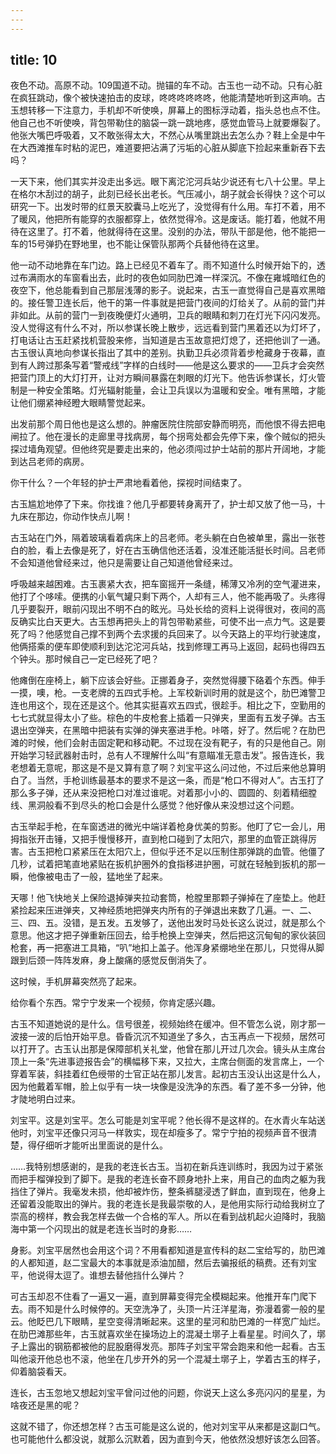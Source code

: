 ```yaml
---
---
---
```

title: 10
---




夜色不动。高原不动。109国道不动。抛锚的车不动。古玉也一动不动。只有心脏在疯狂跳动，像个被快速拍击的皮球，咚咚咚咚咚咚，他能清楚地听到这声响。古玉想转移一下注意力，手机却不听使唤，屏幕上的图标浮动着，指头总也点不住。他自己也不听使唤，背包带勒住的脑袋一跳一跳地疼，感觉血管马上就要爆裂了。他张大嘴巴呼吸着，又不敢张得太大，不然心从嘴里跳出去怎么办？鞋上全是中午在大西滩推车时粘的泥巴，难道要把沾满了污垢的心脏从脚底下捡起来重新吞下去吗？

一天下来，他们其实并没走出多远。眼下离沱沱河兵站少说还有七八十公里。早上在格尔木刮过的胡子，此刻已经长出老长。气压减小，胡子就会长得快？这个可以研究一下。出发时带的红景天胶囊马上吃光了，没觉得有什么用。车打不着，用不了暖风，他把所有能穿的衣服都穿上，依然觉得冷。这是废话。能打着，他就不用待在这里了。打不着，他就得待在这里。没别的办法，带队干部是他，他不能把一车的15号弹扔在野地里，也不能让保管队那两个兵替他待在这里。

他一动不动地靠在车门边。路上已经见不着车了。雨不知道什么时候开始下的，透过布满雨水的车窗看出去，此时的夜色如同肋巴滩一样深沉。不像在雍城暗红色的夜空下，他总能看到自己那层浅薄的影子。说起来，古玉一直觉得自己是喜欢黑暗的。接任警卫连长后，他干的第一件事就是把营门夜间的灯给关了。从前的营门并非如此。从前的营门一到夜晚便灯火通明，卫兵的眼睛和刺刀在灯光下闪闪发亮。没人觉得这有什么不对，所以参谋长晚上散步，远远看到营门黑着还以为灯坏了，打电话让古玉赶紧找机营股来修，当知道是古玉故意把灯熄了，还把他训了一通。古玉很认真地向参谋长指出了其中的差别。执勤卫兵必须背着步枪藏身于夜幕，直到有人跨过那条写着“警戒线”字样的白线时——他是这么要求的——卫兵才会突然把营门顶上的大灯打开，让对方瞬间暴露在刺眼的灯光下。他告诉参谋长，灯火管制是一种安全策略。灯光辐射能量，会让卫兵误以为温暖和安全。唯有黑暗，才能让他们绷紧神经瞪大眼睛警觉起来。

出发前那个周日他也是这么想的。肿瘤医院住院部安静而明亮，而他恨不得去把电闸拉了。他在漫长的走廊里寻找病房，每个拐弯处都会先停下来，像个贼似的把头探过墙角观望。但他终究是要走出来的，他必须闯过护士站前的那片开阔地，才能到达吕老师的病房。

你干什么？一个年轻的护士严肃地看着他，探视时间结束了。

古玉尴尬地停了下来。你找谁？他几乎都要转身离开了，护士却又放了他一马，十九床在那边，你动作快点儿啊！

古玉站在门外，隔着玻璃看着病床上的吕老师。老头躺在白色被单里，露出一张苍白的脸，看上去像是死了，好在古玉确信他还活着，没准还能活挺长时间。吕老师不会知道他曾经来过，他只是需要让自己知道他曾经来过。

呼吸越来越困难。古玉裹紧大衣，把车窗摇开一条缝，稀薄又冷冽的空气灌进来，他打了个哆嗦。便携的小氧气罐只剩下两个，人却有三人，他不能再吸了。头疼得几乎要裂开，眼前闪现出不明不白的眩光。马处长给的资料上说得很对，夜间的高反确实比白天更大。古玉想再把头上的背包带勒紧些，可使不出一点力气。这是要死了吗？他感觉自己撑不到两个去求援的兵回来了。以今天路上的平均行驶速度，他俩搭乘的便车即使顺利到达沱沱河兵站，找到修理工再马上返回，起码也得四五个钟头。那时候自己一定已经死了吧？

他瘫倒在座椅上，躺下应该会好些。正挪着身子，突然觉得腰下硌着个东西。伸手一摸，噢，枪。一支老牌的五四式手枪。上军校新训时用的就是这个，肋巴滩警卫连也用这个，现在还是这个。他其实挺喜欢五四式，很趁手。相比之下，空勤用的七七式就显得太小了些。棕色的牛皮枪套上插着一只弹夹，里面有五发子弹。古玉退出空弹夹，在黑暗中把装有实弹的弹夹塞进手枪。咔嗒，好了。然后呢？在肋巴滩的时候，他们会射击固定靶和移动靶。不过现在没有靶子，有的只是他自己。刚开始学习轻武器射击时，总有人不理解什么叫“有意瞄准无意击发”。报告连长，我老想着无意呢，那这是不是又算有意了啊？刘宝平这么问过他，不过后来他总算明白了。当然，手枪训练最基本的要求不是这一条，而是“枪口不得对人”。古玉打了那么多子弹，还从来没把枪口对准过谁呢。对着那小小的、圆圆的、刻着精细膛线、黑洞般看不到尽头的枪口会是什么感觉？他好像从来没想过这个问题。

古玉举起手枪，在车窗透进的微光中端详着枪身优美的剪影。他盯了它一会儿，用拇指张开击锤，又把手慢慢移开，直到枪口碰到了太阳穴，那里的血管正跳得厉害。古玉把枪口紧紧压在太阳穴上，但似乎还不足以压制住那弹跳的血管。他僵了几秒，试着把笔直地紧贴在扳机护圈外的食指移进护圈，可就在轻触到扳机的那一瞬，他像被电击了一般，猛地坐了起来。

天哪！他飞快地关上保险退掉弹夹拉动套筒，枪膛里那颗子弹掉在了座垫上。他赶紧捡起来压进弹夹，又神经质地把弹夹内所有的子弹退出来数了几遍。一、二、三、四、五。没错，是五发。五发够了，送他出发时马处长这么说过，就是那么个意思。他这才把子弹重新压回去，给手枪换上空弹夹，然后把这沉甸甸的家伙装回枪套，再一把塞进工具箱，“叭”地扣上盖子。他浑身紧绷地坐在那儿，只觉得从脚跟到后颈一阵阵发麻，身上酸痛的感觉反倒消失了。

这时候，手机屏幕突然亮了起来。

给你看个东西。常宁宁发来一个视频，你肯定感兴趣。

古玉不知道她说的是什么。信号很差，视频始终在缓冲。但不管怎么说，刚才那一波接一波的后怕开始平息。昏昏沉沉不知道坐了多久，古玉再点一下视频，居然可以打开了。古玉认出那是保障部机关礼堂，他曾在那儿开过几次会。镜头从主席台顶上一条“先进事迹报告会”的横幅移下来，又拉大，主席台侧面的发言席上，一个穿着军装，斜挂着红色绶带的士官正站在那儿发言。起初古玉没认出这是什么人，因为他戴着军帽，脸上似乎有一块一块像是没洗净的东西。看了差不多一分钟，他才陡地明白过来。

刘宝平。这是刘宝平。怎么可能是刘宝平呢？他长得不是这样的。在水青火车站送他时，刘宝平还像只河马一样敦实，现在却瘦多了。常宁宁拍的视频声音不很清楚，得仔细听才能听出里面说的是什么。

……我特别想感谢的，是我的老连长古玉。当初在新兵连训练时，我因为过于紧张而把手榴弹投到了脚下。是我的老连长奋不顾身地扑上来，用自己的血肉之躯为我挡住了弹片。我毫发未损，他却被炸伤，整条裤腿浸透了鲜血，直到现在，他身上还留着没能取出的弹片。我的老连长是我最崇敬的人，是他用实际行动给我树立了崇高的榜样，教会我怎样去做一个合格的军人。所以在看到战机起火迫降时，我脑海中第一个闪现出的就是老连长当时的身影……

身影。刘宝平居然也会用这个词？不用看都知道是宣传科的赵二宝给写的，肋巴滩的人都知道，赵二宝最大的本事就是添油加醋，然后去骗报纸的稿费。还有刘宝平，他说得太逗了。谁想去替他挡什么弹片？

可古玉却忍不住看了一遍又一遍，直到屏幕变得完全模糊起来。他推开车门爬下去。雨不知是什么时候停的。天空洗净了，头顶一片汪洋星海，弥漫着雾一般的星云。他眨巴几下眼睛，星空变得清晰起来。这里的星河和肋巴滩的一样宽广灿烂。在肋巴滩那些年，古玉就喜欢坐在操场边上的混凝土墎子上看星星。时间久了，墎子上露出的钢筋都被他的屁股磨得发亮。那阵子刘宝平常会跑来和他一起看。古玉叫他滚开他总也不滚，他坐在几步开外的另一个混凝土墎子上，学着古玉的样子，仰着脑袋看天。

连长，古玉忽地又想起刘宝平曾问过他的问题，你说天上这么多亮闪闪的星星，为啥夜还是黑的呢？

这就不错了，你还想怎样？古玉可能是这么说的，他对刘宝平从来都是这副口气。也可能他什么都没说，就那么沉默着，因为直到今天，他依然没想好该怎么回答。